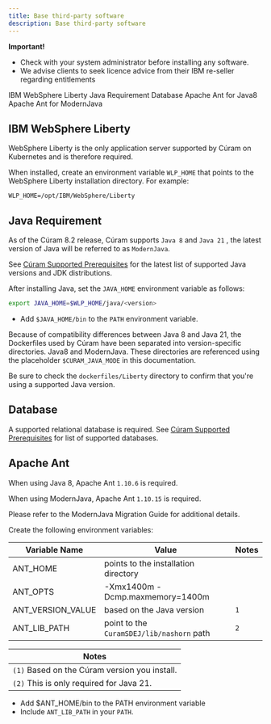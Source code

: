 ```yaml
---
title: Base third-party software
description: Base third-party software
---
```


<InlineNotification kind="warning">

**Important!**

* Check with your system administrator before installing any software.
* We advise clients to seek licence advice from their IBM re-seller regarding entitlements

</InlineNotification>

<AnchorLinks small>
  <AnchorLink>IBM WebSphere Liberty</AnchorLink>
  <AnchorLink>Java Requirement</AnchorLink>
  <AnchorLink>Database</AnchorLink>
  <AnchorLink>Apache Ant for Java8</AnchorLink>
  <AnchorLink>Apache Ant for ModernJava</AnchorLink>
</AnchorLinks>

## IBM WebSphere Liberty

WebSphere Liberty is the only application server supported by Cúram on Kubernetes and is therefore required.

When installed, create an environment variable `WLP_HOME` that points to the WebSphere Liberty installation directory. For example:

```shell
WLP_HOME=/opt/IBM/WebSphere/Liberty
```

## Java Requirement

As of the Cúram 8.2 release, Cúram supports `Java 8` and `Java 21` , the latest version of Java will be referred to as `ModernJava`.

See [Cúram Supported Prerequisites](https://curam-spm-devops.github.io/wh-support-docs/) for the latest list of supported Java versions and JDK distributions.

After installing Java, set the `JAVA_HOME` environment variable as follows:

```sh
export JAVA_HOME=$WLP_HOME/java/<version>
  ```

* Add `$JAVA_HOME/bin` to the `PATH` environment variable.

Because of compatibility differences between Java 8 and Java 21, the Dockerfiles used by Cúram have been separated into version-specific directories. Java8 and ModernJava. These directories are referenced using the placeholder `$CURAM_JAVA_MODE` in this documentation.

Be sure to check the `dockerfiles/Liberty` directory to confirm that you're using a supported Java version.

## Database

A supported relational database is required. See [Cúram Supported Prerequisites](https://curam-spm-devops.github.io/wh-support-docs/) for list of supported databases.

## Apache Ant

When using Java 8, Apache Ant `1.10.6` is required.

When using ModernJava, Apache Ant `1.10.15` is required.

<InlineNotification kind="warning">
Please refer to the ModernJava Migration Guide for additional details.
</InlineNotification>

Create the following environment variables:

| Variable Name | Value | Notes |
|--------------|-------|--------|
| ANT_HOME | points to the installation directory | |
| ANT_OPTS | -Xmx1400m -Dcmp.maxmemory=1400m | |
| ANT_VERSION_VALUE | based on the Java version | `1` |
| ANT_LIB_PATH | point to the `CuramSDEJ/lib/nashorn` path | `2` |

|Notes|
|-|
|`(1)` Based on the Cúram version you install.|
|`(2)` This is only required for Java 21.|

* Add $ANT_HOME/bin to the PATH environment variable
* Include `ANT_LIB_PATH` in your `PATH`.
